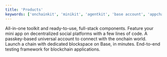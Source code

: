 ```yaml
---
title: 'Products'
keywords: ['onchainkit', 'minikit', 'agentkit', 'base account', 'appchains', 'paymaster','l3','deploy a chain','smart wallet', 'onchaintestkit', 'testing']
---
```


<CardGroup cols={2}>
  <Card title="OnchainKit" icon="puzzle-piece" href="/onchainkit/getting-started">
    All-in-one toolkit and ready-to-use, full-stack components.
  </Card>
  <Card title="MiniKit" icon="bullhorn" href="/base-app/build-with-minikit/quickstart">
    Feature your mini app on decentralized social platforms with a few lines of code.
  </Card>
  <Card title="Smart Wallet" icon="fingerprint" href="/smart-wallet/quickstart">
    A passkey-based universal account to connect with the onchain world.
  </Card>
  <Card title="Base Appchains" icon="cube" href="https://docs.cdp.coinbase.com/appchains/docs/welcome">
    Launch a chain with dedicated blockspace on Base, in minutes.
  </Card>
  <Card title="OnchainTestKit" icon="flask" href="/onchainkit/guides/testing-with-onchaintestkit">
    End-to-end testing framework for blockchain applications.
  </Card>
</CardGroup>
